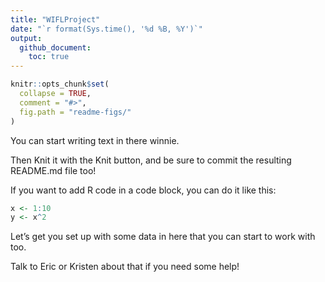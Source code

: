 ```yaml
---
title: "WIFLProject"
date: "`r format(Sys.time(), '%d %B, %Y')`"
output: 
  github_document:
    toc: true
---
```


<!-- README.md is generated from README.Rmd. Please edit that file -->

```r
knitr::opts_chunk$set(
  collapse = TRUE,
  comment = "#>",
  fig.path = "readme-figs/"
)
```

You can start writing text in there winnie.

Then Knit it with the Knit button, and be sure to commit the resulting README.md file too!

If you want to add R code in a code block, you can do it like this:
```r
x <- 1:10
y <- x^2
```

Let's get you set up with some data in here that you can start to work with too. 

Talk to Eric or Kristen about that if you need some help!

